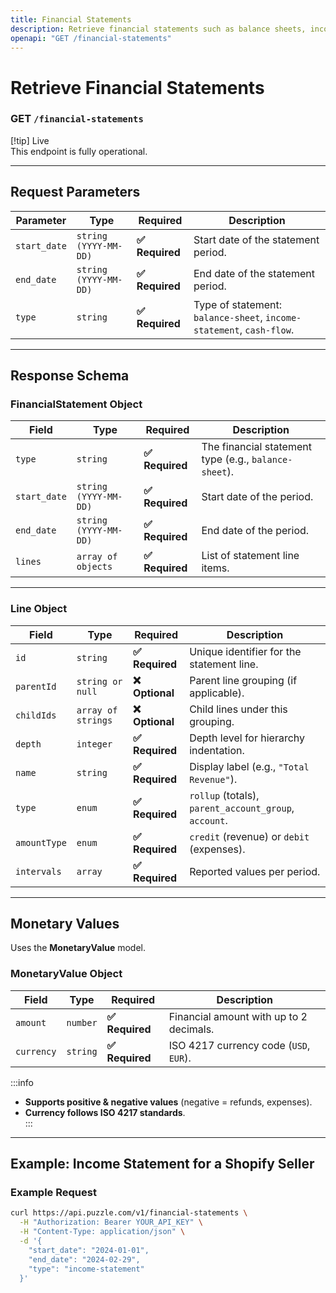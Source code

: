 ```yaml
---
title: Financial Statements
description: Retrieve financial statements such as balance sheets, income statements, and cash flow statements for an e-commerce business.
openapi: "GET /financial-statements"
---
```



# Retrieve Financial Statements

<TryIt />

### **GET** `/financial-statements`

[!tip] Live  
This endpoint is fully operational.

---

## **Request Parameters**

| Parameter   | Type                 | Required | Description |
|------------|----------------------|----------|-------------|
| `start_date`  | `string (YYYY-MM-DD)` | **✅ Required** | Start date of the statement period. |
| `end_date`    | `string (YYYY-MM-DD)` | **✅ Required** | End date of the statement period. |
| `type`        | `string`             | **✅ Required** | Type of statement: `balance-sheet`, `income-statement`, `cash-flow`. |

---

## **Response Schema**  

### **FinancialStatement Object**

| Field         | Type             | Required | Description |
|--------------|----------------|----------|-------------|
| `type`       | `string`         | **✅ Required** | The financial statement type (e.g., `balance-sheet`). |
| `start_date` | `string (YYYY-MM-DD)` | **✅ Required** | Start date of the period. |
| `end_date`   | `string (YYYY-MM-DD)` | **✅ Required** | End date of the period. |
| `lines`      | `array of objects` | **✅ Required** | List of statement line items. |

---

### **Line Object**

| Field       | Type               | Required | Description |
|------------|--------------------|----------|-------------|
| `id`       | `string`           | **✅ Required** | Unique identifier for the statement line. |
| `parentId` | `string or null`   | **❌ Optional** | Parent line grouping (if applicable). |
| `childIds` | `array of strings` | **❌ Optional** | Child lines under this grouping. |
| `depth`    | `integer`          | **✅ Required** | Depth level for hierarchy indentation. |
| `name`     | `string`           | **✅ Required** | Display label (e.g., `"Total Revenue"`). |
| `type`     | `enum`             | **✅ Required** | `rollup` (totals), `parent_account_group`, `account`. |
| `amountType` | `enum`            | **✅ Required** | `credit` (revenue) or `debit` (expenses). |
| `intervals` | `array`            | **✅ Required** | Reported values per period. |

---

## **Monetary Values**
Uses the **MonetaryValue** model.

### **MonetaryValue Object**
| Field      | Type    | Required | Description |
|-----------|--------|----------|-------------|
| `amount`  | `number` | **✅ Required** | Financial amount with up to 2 decimals. |
| `currency` | `string` | **✅ Required** | ISO 4217 currency code (`USD`, `EUR`). |

:::info  
- **Supports positive & negative values** (negative = refunds, expenses).  
- **Currency follows ISO 4217 standards**.  
:::

---

## **Example: Income Statement for a Shopify Seller**

### **Example Request**
```sh
curl https://api.puzzle.com/v1/financial-statements \
  -H "Authorization: Bearer YOUR_API_KEY" \
  -H "Content-Type: application/json" \
  -d '{
    "start_date": "2024-01-01",
    "end_date": "2024-02-29",
    "type": "income-statement"
  }'
